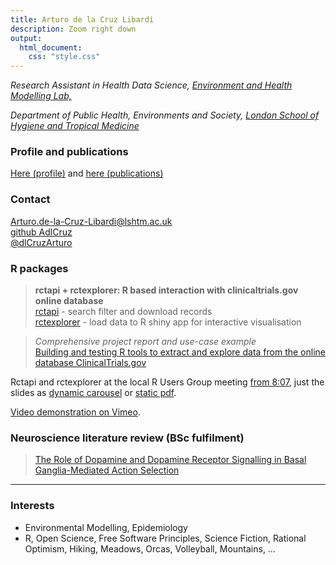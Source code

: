 ```yaml
---
title: Arturo de la Cruz Libardi
description: Zoom right down
output: 
  html_document: 
    css: "style.css"
---
```


*Research Assistant in Health Data Science,* [*Environment and Health Modelling Lab,*](https://www.lshtm.ac.uk/research/centres-projects-groups/ehm-lab)

*Department of Public Health, Environments and Society,* [*London School of Hygiene and Tropical Medicine*](https://www.lshtm.ac.uk/)

### Profile and publications

[Here (profile)](https://www.lshtm.ac.uk/aboutus/people/de-la-cruz-libardi.arturo) and [here (publications)](https://orcid.org/0009-0001-1543-7999)

### Contact

[Arturo.de-la-Cruz-Libardi\@lshtm.ac.uk](mailto:Arturo.de-la-Cruz-Libardi@lshtm.ac.uk)\
[github AdlCruz](https://github.com/AdlCruz)\
[\@dlCruzArturo](https://twitter.com/dlCruzArturo)\

### R packages

> **rctapi + rctexplorer: R based interaction with clinicaltrials.gov online database**\
> [rctapi](https://adlcruz.github.io/rctapi/) - search filter and download records\
> [rctexplorer](https://adlcruz.github.io/rctexplorer/) - load data to R shiny app for interactive visualisation\

> *Comprehensive project report and use-case example*\
> [Building and testing R tools to extract and explore data from the online database ClinicalTrials.gov](assets/deanonlshtmdiss.pdf)\

Rctapi and rctexplorer at the local R Users Group meeting [from 8:07]((https://lshtm.cloud.panopto.eu/Panopto/Pages/Viewer.aspx?id=2ae0141e-9685-4db2-a75f-af5400c191d0)), just the slides as [dynamic carousel](rct_presentation.html) or [static pdf](assets/RUG_18Nov22_rct_presentation.pdf).

[Video demonstration on Vimeo](https://player.vimeo.com/video/595343322?h=97da0c4bb5).

<!-- On a video hosting site -->

<!-- # ```{r out.width="100%", echo=F} -->

<!-- # knitr::include_url(url="https://player.vimeo.com/video/595343322?h=97da0c4bb5") -->

<!-- # ``` -->

### Neuroscience literature review (BSc fulfilment)

> [The Role of Dopamine and Dopamine Receptor Signalling in Basal Ganglia-Mediated Action Selection](assets/lrpbsckcl.pdf)

------------------------------------------------------------------------

### Interests

-   Environmental Modelling, Epidemiology
-   R, Open Science, Free Software Principles, Science Fiction, Rational Optimism, Hiking, Meadows, Orcas, Volleyball, Mountains, ...
